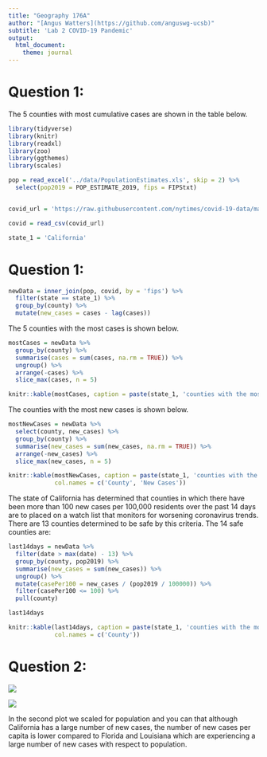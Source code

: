 ```yaml
---
title: "Geography 176A"
author: "[Angus Watters](https://github.com/anguswg-ucsb)"
subtitle: 'Lab 2 COVID-19 Pandemic'
output:
  html_document:
    theme: journal
---
```


# Question 1:
The 5 counties with most cumulative cases are shown in the table below.
```r
library(tidyverse)
library(knitr)
library(readxl)
library(zoo)
library(ggthemes)
library(scales)

pop = read_excel('../data/PopulationEstimates.xls', skip = 2) %>%
  select(pop2019 = POP_ESTIMATE_2019, fips = FIPStxt)


covid_url = 'https://raw.githubusercontent.com/nytimes/covid-19-data/master/us-counties.csv'

covid = read_csv(covid_url)

state_1 = 'California'
```
# Question 1:
```r
newData = inner_join(pop, covid, by = 'fips') %>%
  filter(state == state_1) %>%
  group_by(county) %>%
  mutate(new_cases = cases - lag(cases))
```

The 5 counties with the most cases is shown below.
```r
mostCases = newData %>%
  group_by(county) %>%
  summarise(cases = sum(cases, na.rm = TRUE)) %>%
  ungroup() %>%
  arrange(-cases) %>%
  slice_max(cases, n = 5)

knitr::kable(mostCases, caption = paste(state_1, 'counties with the most cumulative cases'), col.names = c('County', 'Cases'))

```
The counties with the most new cases is shown below.
```r
mostNewCases = newData %>%
  select(county, new_cases) %>%
  group_by(county) %>%
  summarise(new_cases = sum(new_cases, na.rm = TRUE)) %>%
  arrange(-new_cases) %>%
  slice_max(new_cases, n = 5)

knitr::kable(mostNewCases, caption = paste(state_1, 'counties with the most new cases'),
             col.names = c('County', 'New Cases'))
```



The state of California has determined that counties in which there have been more than 100 new cases per 100,000 residents over the past 14 days are to placed on a watch list that monitors for worsening coronavirus trends. There are 13 counties determined to be safe by this criteria. The 14 safe counties are:
```r
last14days = newData %>%
  filter(date > max(date) - 13) %>%
  group_by(county, pop2019) %>%
  summarise(new_cases = sum(new_cases)) %>%
  ungroup() %>%
  mutate(casePer100 = new_cases / (pop2019 / 100000)) %>%
  filter(casePer100 <= 100) %>%
  pull(county) 

last14days

knitr::kable(last14days, caption = paste(state_1, 'counties with the most new cases'),
             col.names = c('County'))
``` 

# Question 2:

![](../img/daily-new-cases-in-fourStates.png)

![](../img/daily-new-cases-per-capita-in-fourStates.png)

In the second plot we scaled for population and you can that although California has a large number of new cases, the number of new cases per capita is lower compared to Florida and Louisiana which are experiencing a large number of new cases with respect to population.  





